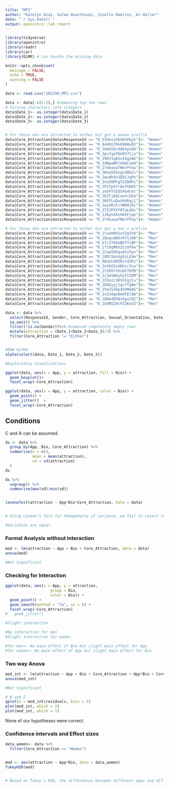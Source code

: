 ```yaml
---
title: "MP2"
author: "Katelyn Diaz, Salwa Ouachtouki, Jiselle Ramirez, AJ Haller"
date: "`r Sys.Date()`"
output: openintro::lab_report
---
```



```r
library(tidyverse)
library(openintro)
library(readr)
library(car)
library(ELMR) # can handle the missing data
```

```r
knitr::opts_chunk$set(
  message = FALSE,
  echo = TRUE, 
  warning = FALSE
)
```

```r
data <- read.csv("SDS290_MP2.csv")

data <- data[-c(1:2),] #removing top two rows
# Turning characters into integers
data$Date_1<- as.integer(data$Date_1)
data$Date_2<- as.integer(data$Date_2)
data$Date_3<- as.integer(data$Date_3)


# For those who are attracted to either but got a woman profile
data$Core_Attraction[data$ResponseId == "R_V2UevjhK4UnPmy5"]<- "Women"
data$Core_Attraction[data$ResponseId == "R_6xHhUJhk696WyB3"]<- "Women"
data$Core_Attraction[data$ResponseId == "R_3kmGSOrdAk5puSH"]<- "Women"
data$Core_Attraction[data$ResponseId == "R_3pcfqpTHnRV7Cju"]<- "Women"
data$Core_Attraction[data$ResponseId == "R_290J1qA5xIQg2mK"]<- "Women"
data$Core_Attraction[data$ResponseId == "R_2dNpwMPlUQACxmd"]<- "Women"
data$Core_Attraction[data$ResponseId == "R_274eaoafNmrPYnp"]<- "Women"
data$Core_Attraction[data$ResponseId == "R_3Hny656zgvdHb2s"]<- "Women"
data$Core_Attraction[data$ResponseId == "R_2wLWhXn3EDCJqPn"]<- "Women"
data$Core_Attraction[data$ResponseId == "R_3noXNPFgToZbWh1"]<- "Women"
data$Core_Attraction[data$ResponseId == "R_3FV7p5fr0afhDD5"]<- "Women"
data$Core_Attraction[data$ResponseId == "R_ze5FVlED54G4cet"]<- "Women"
data$Core_Attraction[data$ResponseId == "R_3EVTj66CowfcUb4"]<- "Women"
data$Core_Attraction[data$ResponseId == "R_3KOfLuDutKd6qc1"]<- "Women"
data$Core_Attraction[data$ResponseId == "R_2ayGRcFcYWK0jRi"]<- "Women"
data$Core_Attraction[data$ResponseId == "R_272JPXVYATqLUbz"]<- "Women"
data$Core_Attraction[data$ResponseId == "R_1JKpV4XnhKXFjqe"]<- "Women"
data$Core_Attraction[data$ResponseId == "R_274eaoafNmrPYnp"]<- "Women"

# For those who are attracted to either but got a man's profile
data$Core_Attraction[data$ResponseId == "R_2rueH05SuYZgIn0"]<- "Men"
data$Core_Attraction[data$ResponseId == "R_1QxqvQ0KrK7xjR0"]<- "Men"
data$Core_Attraction[data$ResponseId == "R_b7cIT65mNhTfcBP"]<- "Men"
data$Core_Attraction[data$ResponseId == "R_1fl9qMkhZzjmf0a"]<- "Men"
data$Core_Attraction[data$ResponseId == "R_1Caa5kDquAnIXyo"]<- "Men"
data$Core_Attraction[data$ResponseId == "R_1ODCSbsXgXzLEUm"]<- "Men"
data$Core_Attraction[data$ResponseId == "R_RDdoh3MZRv7d3Pz"]<- "Men"
data$Core_Attraction[data$ResponseId == "R_3nV0ZXsUDhsr3Lw"]<- "Men"
data$Core_Attraction[data$ResponseId == "R_2t2K6YtKnOY7bPB"]<- "Men"
data$Core_Attraction[data$ResponseId == "R_3j3w5WOyhLFIZDM"]<- "Men"
data$Core_Attraction[data$ResponseId == "R_2CDozL5RSFEgjtu"]<- "Men"
data$Core_Attraction[data$ResponseId == "R_2D8Eyyj1qcYfgBw"]<- "Men"
data$Core_Attraction[data$ResponseId == "R_2YmJ5ZkpIGVMe8G"]<- "Men"
data$Core_Attraction[data$ResponseId == "R_2v2s0qn6mhFEl8O"]<- "Men"
data$Core_Attraction[data$ResponseId == "R_1DDedD5Wz8gulRZ"]<- "Men"
data$Core_Attraction[data$ResponseId == "R_2X4MIZmcPZIKndZ"]<- "Men"

data <- data %>%
  select(ResponseId, Gender, Core_Attraction, Sexual_Orientation, Date_1, Date_2, Date_3, App, Bio) %>%
  na.omit() %>%
  filter(!is.na(Gender))%>% #removed completely empty rows
  mutate(attraction = (Date_1+Date_2+Date_3)/3) %>% 
  filter(Core_Attraction != "Either")


#RAW ALPHA
alpha(select(data, Date_1, Date_2, Date_3))

```

```r
#Exploratory Visualizations

ggplot(data, aes(x = App, y = attraction, fill = Bio)) + 
  geom_boxplot()+ 
  facet_wrap(~Core_Attraction)

ggplot(data, aes(x = App, y = attraction, color = Bio)) +
  geom_point() +
  geom_jitter()  + 
  facet_wrap(~Core_Attraction)
```

## Conditions

C and A can be assumed.

```r
ds <- data %>%
  group_by(App, Bio, Core_Attraction) %>%
  summarise(n = n(),
            mean = mean(attraction),
            sd = sd(attraction)
  )
ds

ds %>% 
  ungroup() %>%
  summarise(max(sd)/min(sd))


leveneTest(attraction ~ App*Bio*Core_Attraction, data = data)


# Using Levene’s Test for homogeneity of variance, we fail to reject the null hypothesis, that is we fail to find evidence that the S condition is not met, F(7,144)=1.0155, p=0.4229. We can proceed as if this condition is met.

#Variances are equal
```

### Formal Analysis without interaction

```r
mod <- lm(attraction ~ App + Bio + Core_Attraction, data = data)
anova(mod)

#Not Significant

```
 


### Checking for Interaction

```r
ggplot(data, aes(x = App, y = attraction, 
                    group = Bio, 
                    color = Bio)) +
  geom_point() +
  geom_smooth(method = "lm", se = 0) + 
  facet_wrap(~Core_Attraction)
#   geom_jitter()

#Slight interaction

#No interaction for men
#Slight interaction for women

#for men<- No main effect of Bio but slight main effect for App
#for woman<- No main effect of App but slight main effect for Bio
```

### Two way Anova

```r
mod_int <- lm(attraction ~ App + Bio + Core_Attraction + App*Bio + Core_Attraction*Bio + App*Bio*Core_Attraction, data = data)
anova(mod_int)

#Not Significant
```

```r
# N and Z
qplot(x = mod_int$residuals, bins = 5)
plot(mod_int, which = 2)
plot(mod_int, which = 1)

```

None of our hypotheses were correct.

### Confidence intervals and Effect sizes

```r
data_women<- data %>%
  filter(Core_Attraction == "Women")


mod <- aov(attraction ~ App*Bio, data = data_women)
TukeyHSD(mod)


# Based on Tukey's HSD, the differences between different apps and different bios are not significant because our confidence intervals include zero
```



